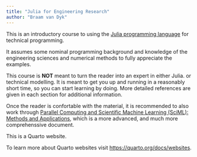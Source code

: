 ```yaml
---
title: "Julia for Engineering Research"
author: "Braam van Dyk"
---
```


This is an introductory course to using the [Julia programming language](www.julialang.org) for technical programming.

It assumes some nominal programming background and knowledge of the engineering sciences and numerical methods to fully appreciate the examples.

This course is **NOT** meant to turn the reader into an expert in either Julia. or technical modelling. It is meant to get you up and running in a reasonably short time, so you can start learning by doing. More detailed references are given in each section for additional information.

Once the reader is confortable with the material, it is recommended to also work through [Parallel Computing and Scientific Machine Learning (SciML): Methods and Applications](https://book.sciml.ai/), which is a more advanced, and much more comprehenssive document.




This is a Quarto website.

To learn more about Quarto websites visit <https://quarto.org/docs/websites>.
